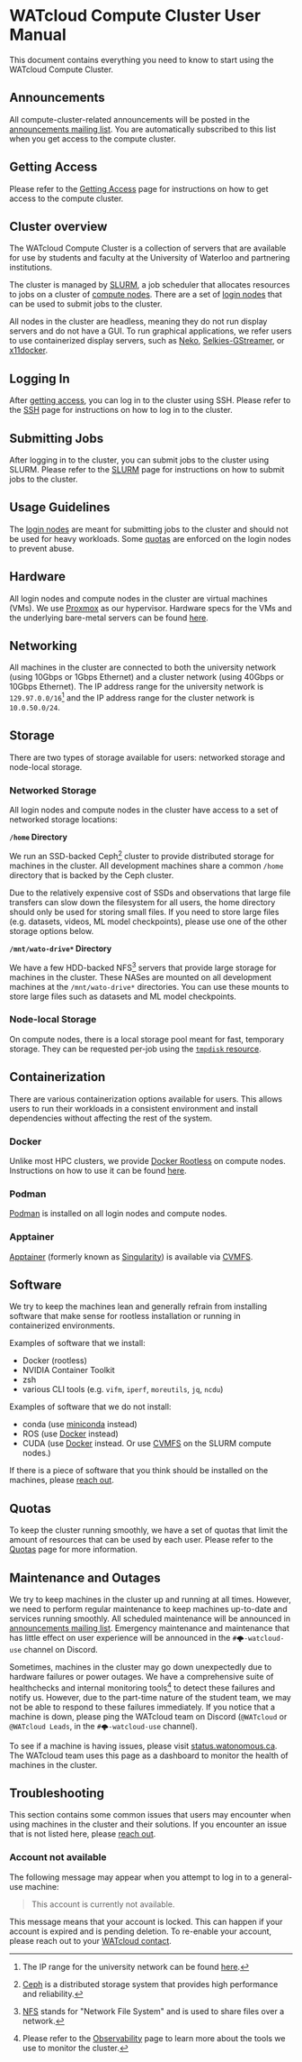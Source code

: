 # WATcloud Compute Cluster User Manual

This document contains everything you need to know to start using the WATcloud Compute Cluster.

## Announcements

All compute-cluster-related announcements will be posted in the [announcements mailing list](https://groups.google.com/a/watonomous.ca/g/watcloud-compute-cluster-announcements). You are automatically subscribed to this list when you get access to the compute cluster.

## Getting Access

Please refer to the [Getting Access](./getting-access) page for instructions on how to get access to the compute cluster.

## Cluster overview

The WATcloud Compute Cluster is a collection of servers that are available for use by students and faculty at the University of Waterloo and partnering institutions.

The cluster is managed by [SLURM](./slurm), a job scheduler that allocates resources to jobs on a cluster of [compute nodes](/machines#compute-nodes).
There are a set of [login nodes](/machines#login-nodes) that can be used to submit jobs to the cluster.

All nodes in the cluster are headless, meaning they do not run display servers and do not have a GUI.
To run graphical applications, we refer users to use containerized display servers, such as [Neko](https://github.com/m1k1o/neko), [Selkies-GStreamer](https://github.com/selkies-project/selkies), or [x11docker](https://github.com/mviereck/x11docker).

## Logging In

After [getting access](./getting-access), you can log in to the cluster using SSH.
Please refer to the [SSH](./ssh) page for instructions on how to log in to the cluster.

## Submitting Jobs

After logging in to the cluster, you can submit jobs to the cluster using SLURM.
Please refer to the [SLURM](./slurm) page for instructions on how to submit jobs to the cluster.

## Usage Guidelines

The [login nodes](/machines#login-nodes) are meant for submitting jobs to the cluster and should not be used for heavy workloads. Some [quotas](./quotas) are enforced on the login nodes to prevent abuse.

## Hardware

All login nodes and compute nodes in the cluster are virtual machines (VMs). We use [Proxmox](https://www.proxmox.com/en/) as our hypervisor.
Hardware specs for the VMs and the underlying bare-metal servers can be found [here](/machines).

## Networking

All machines in the cluster are connected to both the university network (using 10Gbps or 1Gbps Ethernet)
and a cluster network (using 40Gbps or 10Gbps Ethernet). The IP address range for the university network is
`129.97.0.0/16`[^uwaterloo-ip-range] and the IP address range for the cluster network is `10.0.50.0/24`.

[^uwaterloo-ip-range]: The IP range for the university network can be found [here](https://uwaterloo.ca/information-systems-technology/about/organizational-structure/technology-integrated-services-tis/network-services-resources/ip-requests-and-registrations).

## Storage

There are two types of storage available for users: networked storage and node-local storage.

### Networked Storage

All login nodes and compute nodes in the cluster have access to a set of networked storage locations:

**`/home` Directory**

We run an SSD-backed Ceph[^ceph] cluster to provide distributed storage for machines in the cluster.
All development machines share a common `/home` directory that is backed by the Ceph cluster.

Due to the relatively expensive cost of SSDs and observations that large file transfers can slow down the filesystem for all users,
the home directory should only be used for storing small files.
If you need to store large files (e.g. datasets, videos, ML model checkpoints), please use one of the other storage options below.

[^ceph]: [Ceph](https://ceph.io/) is a distributed storage system that provides high performance and reliability.

**`/mnt/wato-drive*` Directory**

We have a few HDD-backed NFS[^nfs] servers that provide large storage for machines in the cluster.
These NASes are mounted on all development machines at the `/mnt/wato-drive*` directories.
You can use these mounts to store large files such as datasets and ML model checkpoints.

[^nfs]: [NFS](https://en.wikipedia.org/wiki/Network_File_System) stands for "Network File System" and is used to share files over a network.

### Node-local Storage

On compute nodes, there is a local storage pool meant for fast, temporary storage. They can be requested per-job using the [`tmpdisk` resource](./slurm#grestmpdisk).

## Containerization

There are various containerization options available for users. This allows users to run their workloads in a consistent environment and install dependencies without affecting the rest of the system.

### Docker

Unlike most HPC clusters, we provide [Docker Rootless](https://docs.docker.com/engine/security/rootless/) on compute nodes. Instructions on how to use it can be found [here](./slurm#using-docker).

### Podman

[Podman](https://podman.io/) is installed on all login nodes and compute nodes.

### Apptainer

[Apptainer](https://apptainer.org/) (formerly known as [Singularity](https://sylabs.io/singularity/)) is available via [CVMFS](./slurm#cvmfs).

## Software

We try to keep the machines lean and generally refrain from installing software that make sense for rootless installation or running in
containerized environments.

Examples of software that we install:
- Docker (rootless)
- NVIDIA Container Toolkit
- zsh
- various CLI tools (e.g. `vifm`, `iperf`, `moreutils`, `jq`, `ncdu`)

Examples of software that we do not install:
- conda (use [miniconda](https://docs.conda.io/en/latest/miniconda.html) instead)
- ROS (use [Docker](https://hub.docker.com/_/ros) instead)
- CUDA (use [Docker](https://hub.docker.com/r/nvidia/cuda) instead. Or use [CVMFS](./slurm#cvmfs) on the SLURM compute nodes.)

If there is a piece of software that you think should be installed on the machines, please [reach out](./support-resources).

## Quotas

To keep the cluster running smoothly, we have a set of quotas that limit the amount of resources that can be used by each user.
Please refer to the [Quotas](./quotas) page for more information.

## Maintenance and Outages

We try to keep machines in the cluster up and running at all times. However, we need to perform regular maintenance to keep machines
up-to-date and services running smoothly. All scheduled maintenance will be announced in
[announcements mailing list](https://groups.google.com/a/watonomous.ca/g/watcloud-compute-cluster-announcements).
Emergency maintenance and maintenance that has little effect on user experience will be announced in the `#🌩-watcloud-use` channel on Discord.

Sometimes, machines in the cluster may go down unexpectedly due to hardware failures or power outages.
We have a comprehensive suite of healthchecks and internal monitoring tools[^watcloud-observability] to detect these failures and notify us.
However, due to the part-time nature of the student team, we may not be able to respond to these failures immediately.
If you notice that a machine is down, please ping the WATcloud team on Discord
(`@WATcloud` or `@WATcloud Leads`, in the `#🌩-watcloud-use` channel).

[^watcloud-observability]: Please refer to the [Observability](/docs/community-docs/watcloud/observability) page to learn more about the tools we use to monitor the cluster.

To see if a machine is having issues, please visit [status.watonomous.ca](https://status.watonomous.ca). The WATcloud team uses this page as
a dashboard to monitor the health of machines in the cluster.


## Troubleshooting

This section contains some common issues that users may encounter when using machines in the cluster and their solutions. If you encounter an issue that is not listed here, please [reach out](./support-resources).

### Account not available

The following message may appear when you attempt to log in to a general-use machine:

> This account is currently not available.

This message means that your account is locked.
This can happen if your account is expired and is pending deletion.
To re-enable your account, please reach out to your [WATcloud contact](/docs/services#watcloud-contact).
